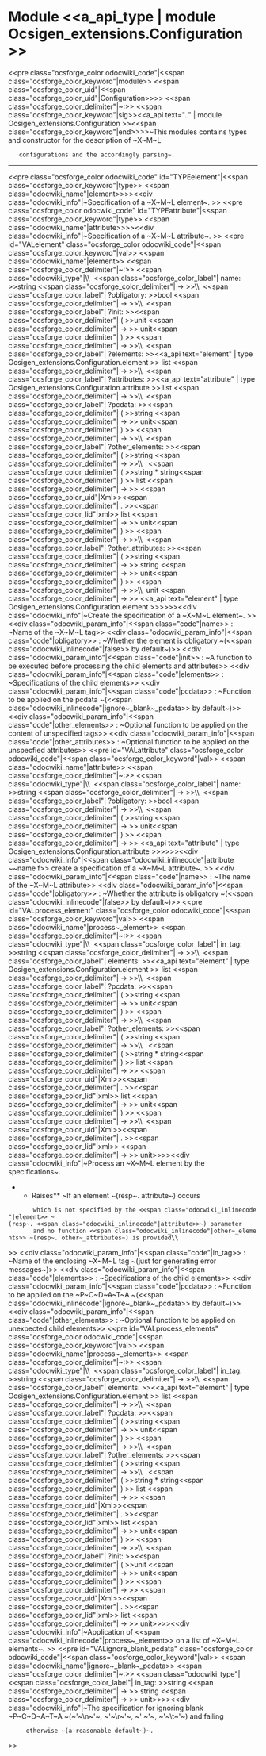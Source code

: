 =Module <<a_api_type | module Ocsigen_extensions.Configuration >> =
<<pre class="ocsforge_color odocwiki_code"|<<span class="ocsforge_color_keyword"|module>> <<span class="ocsforge_color_uid"|<<span class="ocsforge_color_uid"|Configuration>>>> <<span class="ocsforge_color_delimiter"|~:>> <<span class="ocsforge_color_keyword"|sig>><<a_api text=".." | module Ocsigen_extensions.Configuration >><<span class="ocsforge_color_keyword"|end>>>>~This modules contains types and constructor for the description of ~X~M~L
    configurations and the accordingly parsing~.

----
<<pre class="ocsforge_color odocwiki_code" id="TYPEelement"|<<span class="ocsforge_color_keyword"|type>> <<span class="odocwiki_name"|element>>>><<div class="odocwiki_info"|~Specification of a ~X~M~L element~.
>>
<<pre class="ocsforge_color odocwiki_code" id="TYPEattribute"|<<span class="ocsforge_color_keyword"|type>> <<span class="odocwiki_name"|attribute>>>><<div class="odocwiki_info"|~Specification of a ~X~M~L attribute~.
>>
<<pre id="VALelement" class="ocsforge_color odocwiki_code"|<<span class="ocsforge_color_keyword"|val>> <<span class="odocwiki_name"|element>> <<span class="ocsforge_color_delimiter"|~:>> <<span class="odocwiki_type"|\\  <<span class="ocsforge_color_label"| name: >>string <<span class="ocsforge_color_delimiter"| -> >>\\  <<span class="ocsforge_color_label"| ?obligatory: >>bool <<span class="ocsforge_color_delimiter"| -> >>\\  <<span class="ocsforge_color_label"| ?init: >><<span class="ocsforge_color_delimiter"| ( >>unit <<span class="ocsforge_color_delimiter"| -> >> unit<<span class="ocsforge_color_delimiter"| ) >> <<span class="ocsforge_color_delimiter"| -> >>\\  <<span class="ocsforge_color_label"| ?elements: >><<a_api text="element" | type Ocsigen_extensions.Configuration.element >> list <<span class="ocsforge_color_delimiter"| -> >>\\  <<span class="ocsforge_color_label"| ?attributes: >><<a_api text="attribute" | type Ocsigen_extensions.Configuration.attribute >> list <<span class="ocsforge_color_delimiter"| -> >>\\  <<span class="ocsforge_color_label"| ?pcdata: >><<span class="ocsforge_color_delimiter"| ( >>string <<span class="ocsforge_color_delimiter"| -> >> unit<<span class="ocsforge_color_delimiter"| ) >> <<span class="ocsforge_color_delimiter"| -> >>\\  <<span class="ocsforge_color_label"| ?other_elements: >><<span class="ocsforge_color_delimiter"| ( >>string <<span class="ocsforge_color_delimiter"| -> >>\\                   <<span class="ocsforge_color_delimiter"| ( >>string * string<<span class="ocsforge_color_delimiter"| ) >> list <<span class="ocsforge_color_delimiter"| -> >> <<span class="ocsforge_color_uid"|Xml>><<span class="ocsforge_color_delimiter"| . >><<span class="ocsforge_color_lid"|xml>> list <<span class="ocsforge_color_delimiter"| -> >> unit<<span class="ocsforge_color_delimiter"| ) >> <<span class="ocsforge_color_delimiter"| -> >>\\  <<span class="ocsforge_color_label"| ?other_attributes: >><<span class="ocsforge_color_delimiter"| ( >>string <<span class="ocsforge_color_delimiter"| -> >> string <<span class="ocsforge_color_delimiter"| -> >> unit<<span class="ocsforge_color_delimiter"| ) >> <<span class="ocsforge_color_delimiter"| -> >>\\  unit <<span class="ocsforge_color_delimiter"| -> >> <<a_api text="element" | type Ocsigen_extensions.Configuration.element >>>>>><<div class="odocwiki_info"|~Create the specification of a ~X~M~L element~.
>>
<<div class="odocwiki_param_info"|<<span class="code"|name>> : ~Name of the ~X~M~L tag>>
<<div class="odocwiki_param_info"|<<span class="code"|obligatory>> : ~Whether the element is obligatory ~(<<span class="odocwiki_inlinecode"|false>> by default~)>>
<<div class="odocwiki_param_info"|<<span class="code"|init>> : ~A function to be executed before processing the child elements and attributes>>
<<div class="odocwiki_param_info"|<<span class="code"|elements>> : ~Specifications of the child elements>>
<<div class="odocwiki_param_info"|<<span class="code"|pcdata>> : ~Function to be applied on the pcdata ~(<<span class="odocwiki_inlinecode"|ignore~_blank~_pcdata>> by default~)>>
<<div class="odocwiki_param_info"|<<span class="code"|other_elements>> : ~Optional function to be applied on the content of unspecified tags>>
<<div class="odocwiki_param_info"|<<span class="code"|other_attributes>> : ~Optional function to be applied on the unspecfied attributes>>
<<pre id="VALattribute" class="ocsforge_color odocwiki_code"|<<span class="ocsforge_color_keyword"|val>> <<span class="odocwiki_name"|attribute>> <<span class="ocsforge_color_delimiter"|~:>> <<span class="odocwiki_type"|\\  <<span class="ocsforge_color_label"| name: >>string <<span class="ocsforge_color_delimiter"| -> >>\\  <<span class="ocsforge_color_label"| ?obligatory: >>bool <<span class="ocsforge_color_delimiter"| -> >>\\  <<span class="ocsforge_color_delimiter"| ( >>string <<span class="ocsforge_color_delimiter"| -> >> unit<<span class="ocsforge_color_delimiter"| ) >> <<span class="ocsforge_color_delimiter"| -> >> <<a_api text="attribute" | type Ocsigen_extensions.Configuration.attribute >>>>>><<div class="odocwiki_info"|<<span class="odocwiki_inlinecode"|attribute ~~name f>> create a specification of a ~X~M~L attribute~.
>>
<<div class="odocwiki_param_info"|<<span class="code"|name>> : ~The name of the ~X~M~L attribute>>
<<div class="odocwiki_param_info"|<<span class="code"|obligatory>> : ~Whether the attribute is obligatory ~(<<span class="odocwiki_inlinecode"|false>> by default~)>>
<<pre id="VALprocess_element" class="ocsforge_color odocwiki_code"|<<span class="ocsforge_color_keyword"|val>> <<span class="odocwiki_name"|process~_element>> <<span class="ocsforge_color_delimiter"|~:>> <<span class="odocwiki_type"|\\  <<span class="ocsforge_color_label"| in_tag: >>string <<span class="ocsforge_color_delimiter"| -> >>\\  <<span class="ocsforge_color_label"| elements: >><<a_api text="element" | type Ocsigen_extensions.Configuration.element >> list <<span class="ocsforge_color_delimiter"| -> >>\\  <<span class="ocsforge_color_label"| ?pcdata: >><<span class="ocsforge_color_delimiter"| ( >>string <<span class="ocsforge_color_delimiter"| -> >> unit<<span class="ocsforge_color_delimiter"| ) >> <<span class="ocsforge_color_delimiter"| -> >>\\  <<span class="ocsforge_color_label"| ?other_elements: >><<span class="ocsforge_color_delimiter"| ( >>string <<span class="ocsforge_color_delimiter"| -> >>\\                   <<span class="ocsforge_color_delimiter"| ( >>string * string<<span class="ocsforge_color_delimiter"| ) >> list <<span class="ocsforge_color_delimiter"| -> >> <<span class="ocsforge_color_uid"|Xml>><<span class="ocsforge_color_delimiter"| . >><<span class="ocsforge_color_lid"|xml>> list <<span class="ocsforge_color_delimiter"| -> >> unit<<span class="ocsforge_color_delimiter"| ) >> <<span class="ocsforge_color_delimiter"| -> >>\\  <<span class="ocsforge_color_uid"|Xml>><<span class="ocsforge_color_delimiter"| . >><<span class="ocsforge_color_lid"|xml>> <<span class="ocsforge_color_delimiter"| -> >> unit>>>><<div class="odocwiki_info"|~Process an ~X~M~L element by the specifications~.
**Raises** {{{Error_in_config_file}}} ~If an element ~(resp~. attribute~) occurs
        which is not specified by the <<span class="odocwiki_inlinecode"|element>> ~(resp~. <<span class="odocwiki_inlinecode"|attribute>>~) parameter
        and no function <<span class="odocwiki_inlinecode"|other~_elements>> ~(resp~. other~_attributes~) is provided\\
>>
<<div class="odocwiki_param_info"|<<span class="code"|in_tag>> : ~Name of the enclosing ~X~M~L tag ~(just for generating error messages~)>>
<<div class="odocwiki_param_info"|<<span class="code"|elements>> : ~Specifications of the child elements>>
<<div class="odocwiki_param_info"|<<span class="code"|pcdata>> : ~Function to be applied on the ~P~C~D~A~T~A ~(<<span class="odocwiki_inlinecode"|ignore~_blank~_pcdata>> by default~)>>
<<div class="odocwiki_param_info"|<<span class="code"|other_elements>> : ~Optional function to be applied on unexpected child elements>>
<<pre id="VALprocess_elements" class="ocsforge_color odocwiki_code"|<<span class="ocsforge_color_keyword"|val>> <<span class="odocwiki_name"|process~_elements>> <<span class="ocsforge_color_delimiter"|~:>> <<span class="odocwiki_type"|\\  <<span class="ocsforge_color_label"| in_tag: >>string <<span class="ocsforge_color_delimiter"| -> >>\\  <<span class="ocsforge_color_label"| elements: >><<a_api text="element" | type Ocsigen_extensions.Configuration.element >> list <<span class="ocsforge_color_delimiter"| -> >>\\  <<span class="ocsforge_color_label"| ?pcdata: >><<span class="ocsforge_color_delimiter"| ( >>string <<span class="ocsforge_color_delimiter"| -> >> unit<<span class="ocsforge_color_delimiter"| ) >> <<span class="ocsforge_color_delimiter"| -> >>\\  <<span class="ocsforge_color_label"| ?other_elements: >><<span class="ocsforge_color_delimiter"| ( >>string <<span class="ocsforge_color_delimiter"| -> >>\\                   <<span class="ocsforge_color_delimiter"| ( >>string * string<<span class="ocsforge_color_delimiter"| ) >> list <<span class="ocsforge_color_delimiter"| -> >> <<span class="ocsforge_color_uid"|Xml>><<span class="ocsforge_color_delimiter"| . >><<span class="ocsforge_color_lid"|xml>> list <<span class="ocsforge_color_delimiter"| -> >> unit<<span class="ocsforge_color_delimiter"| ) >> <<span class="ocsforge_color_delimiter"| -> >>\\  <<span class="ocsforge_color_label"| ?init: >><<span class="ocsforge_color_delimiter"| ( >>unit <<span class="ocsforge_color_delimiter"| -> >> unit<<span class="ocsforge_color_delimiter"| ) >> <<span class="ocsforge_color_delimiter"| -> >> <<span class="ocsforge_color_uid"|Xml>><<span class="ocsforge_color_delimiter"| . >><<span class="ocsforge_color_lid"|xml>> list <<span class="ocsforge_color_delimiter"| -> >> unit>>>><<div class="odocwiki_info"|~Application of <<span class="odocwiki_inlinecode"|process~_element>> on a list of ~X~M~L elements~.
>>
<<pre id="VALignore_blank_pcdata" class="ocsforge_color odocwiki_code"|<<span class="ocsforge_color_keyword"|val>> <<span class="odocwiki_name"|ignore~_blank~_pcdata>> <<span class="ocsforge_color_delimiter"|~:>> <<span class="odocwiki_type"|<<span class="ocsforge_color_label"| in_tag: >>string <<span class="ocsforge_color_delimiter"| -> >> string <<span class="ocsforge_color_delimiter"| -> >> unit>>>><<div class="odocwiki_info"|~The specification for ignoring blank ~P~C~D~A~T~A ~(~'~\n~'~, ~'~\r~'~, ~' ~'~, ~'~\t~'~) and failing
      otherwise ~(a reasonable default~)~.
>>
